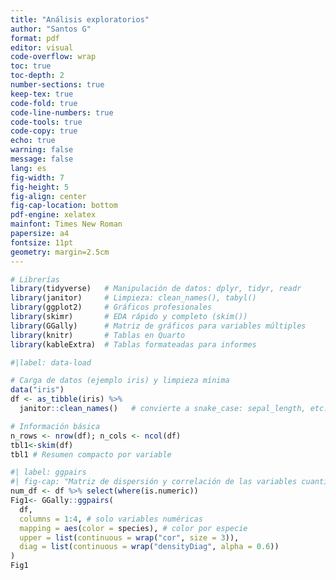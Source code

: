 ```yaml
---
title: "Análisis exploratorios"
author: "Santos G"
format: pdf
editor: visual
code-overflow: wrap
toc: true
toc-depth: 2
number-sections: true
keep-tex: true
code-fold: true
code-line-numbers: true
code-tools: true
code-copy: true
echo: true
warning: false
message: false
lang: es
fig-width: 7
fig-height: 5
fig-align: center
fig-cap-location: bottom
pdf-engine: xelatex
mainfont: Times New Roman
papersize: a4
fontsize: 11pt
geometry: margin=2.5cm
---
```


```r
# Librerías 
library(tidyverse)   # Manipulación de datos: dplyr, tidyr, readr
library(janitor)     # Limpieza: clean_names(), tabyl()
library(ggplot2)     # Gráficos profesionales
library(skimr)       # EDA rápido y completo (skim())
library(GGally)      # Matriz de gráficos para variables múltiples
library(knitr)       # Tablas en Quarto
library(kableExtra)  # Tablas formateadas para informes
```

```r
#|label: data-load

# Carga de datos (ejemplo iris) y limpieza mínima
data("iris")
df <- as_tibble(iris) %>% 
  janitor::clean_names()   # convierte a snake_case: sepal_length, etc.

# Información básica
n_rows <- nrow(df); n_cols <- ncol(df)
tbl1<-skim(df) 
tbl1 # Resumen compacto por variable
```

```r
#| label: ggpairs
#| fig-cap: "Matriz de dispersión y correlación de las variables cuantitativas."
num_df <- df %>% select(where(is.numeric))
Fig1<- GGally::ggpairs(
  df,
  columns = 1:4, # solo variables numéricas
  mapping = aes(color = species), # color por especie
  upper = list(continuous = wrap("cor", size = 3)),
  diag = list(continuous = wrap("densityDiag", alpha = 0.6))
)
Fig1
```

